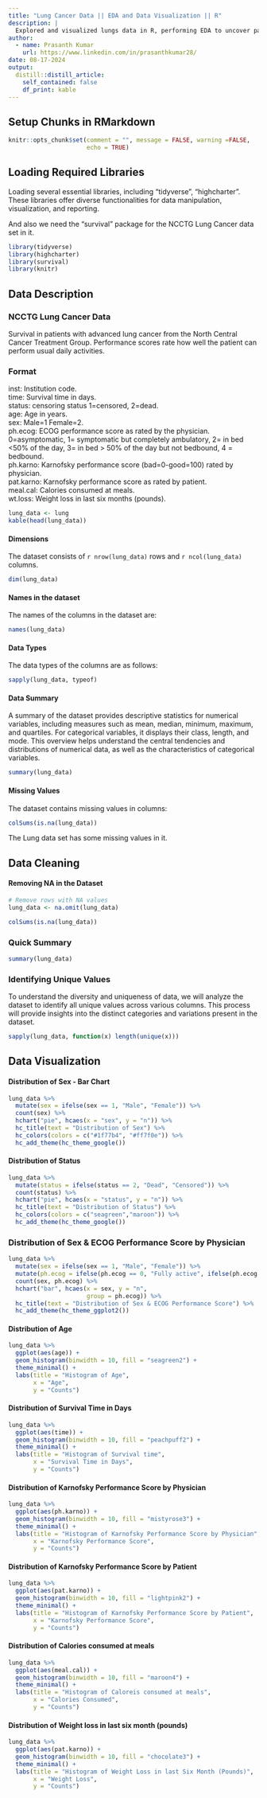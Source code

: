 ```yaml
---
title: "Lung Cancer Data || EDA and Data Visualization || R"
description: |
  Explored and visualized lungs data in R, performing EDA to uncover patterns and trends. Utilized R packages for effective data visualization, providing insights into respiratory health indicators.
author:
  - name: Prasanth Kumar
    url: https://www.linkedin.com/in/prasanthkumar28/
date: 08-17-2024
output:
  distill::distill_article:
    self_contained: false
    df_print: kable
---
```



## Setup Chunks in RMarkdown

```r
knitr::opts_chunk$set(comment = "", message = FALSE, warning =FALSE,
                      echo = TRUE)
```

## Loading Required Libraries

 Loading several essential libraries, including "tidyverse", "highcharter". These libraries offer diverse functionalities for data manipulation, visualization, and reporting.

 And also we need the "survival" package for the NCCTG Lung Cancer data set in it.
 
```r
library(tidyverse)
library(highcharter)
library(survival)
library(knitr)
```

## Data Description 

### NCCTG Lung Cancer Data

Survival in patients with advanced lung cancer from the North Central Cancer Treatment Group. Performance scores rate how well the patient can perform usual daily activities.


### Format 

inst:	Institution code.  
time:	Survival time in days.  
status:	censoring status 1=censored, 2=dead.  
age:	Age in years.  
sex:	Male=1 Female=2.  
ph.ecog:	ECOG performance score as rated by the physician. 0=asymptomatic, 1= symptomatic but completely ambulatory, 2= in bed <50% of the day, 3= in bed > 50% of the day but not bedbound, 4 = bedbound.  
ph.karno:	Karnofsky performance score (bad=0-good=100) rated by physician.    
pat.karno:	Karnofsky performance score as rated by patient.    
meal.cal:	Calories consumed at meals.  
wt.loss:	Weight loss in last six months (pounds).  

```r
lung_data <- lung 
kable(head(lung_data))
```

#### Dimensions

The dataset consists of `r nrow(lung_data)` rows and `r ncol(lung_data)` columns.

```r
dim(lung_data)
```

#### Names in the dataset

The names of the columns in the dataset are:

```r
names(lung_data)
```

#### Data Types

The data types of the columns are as follows: 

```r
sapply(lung_data, typeof)
```

#### Data Summary
  
A summary of the dataset provides descriptive statistics for numerical variables, including measures such as mean, median, minimum, maximum, and quartiles. For categorical variables, it displays their class, length, and mode. This overview helps understand the central tendencies and distributions of numerical data, as well as the characteristics of categorical variables.    

```r
summary(lung_data)
```

#### Missing Values

The dataset contains missing values in columns:

```r
colSums(is.na(lung_data))
```
 
 The Lung data set has some missing values in it.
 
## Data Cleaning
 
#### Removing NA in the Dataset

```r
# Remove rows with NA values
lung_data <- na.omit(lung_data)

colSums(is.na(lung_data))
```


### Quick Summary

```r
summary(lung_data)
```

### Identifying Unique Values

To understand the diversity and uniqueness of data, we will analyze the dataset to identify all unique values across various columns. This process will provide insights into the distinct categories and variations present in the dataset.

```r
sapply(lung_data, function(x) length(unique(x)))
```

## Data Visualization

#### Distribution of Sex - Bar Chart

```r
lung_data %>% 
  mutate(sex = ifelse(sex == 1, "Male", "Female")) %>% 
  count(sex) %>% 
  hchart("pie", hcaes(x = "sex", y = "n")) %>% 
  hc_title(text = "Distribution of Sex") %>%
  hc_colors(colors = c("#1f77b4", "#ff7f0e")) %>% 
  hc_add_theme(hc_theme_google())
```

#### Distribution of Status

```r
lung_data %>% 
  mutate(status = ifelse(status == 2, "Dead", "Censored")) %>% 
  count(status) %>% 
  hchart("pie", hcaes(x = "status", y = "n")) %>% 
  hc_title(text = "Distribution of Status") %>%
  hc_colors(colors = c("seagreen","maroon")) %>% 
  hc_add_theme(hc_theme_google())
```

### Distribution of Sex & ECOG Performance Score by Physician

```r
lung_data %>%
  mutate(sex = ifelse(sex == 1, "Male", "Female")) %>% 
  mutate(ph.ecog = ifelse(ph.ecog == 0, "Fully active", ifelse(ph.ecog == 1, "Light work", ifelse(ph.ecog == 2, "Self-care capable", ifelse(ph.ecog == 3, "Limited Self-care", "Completely disabled"))))) %>% 
  count(sex, ph.ecog) %>% 
  hchart("bar", hcaes(x = sex, y = "n",
                      group = ph.ecog)) %>%
  hc_title(text = "Distribution of Sex & ECOG Performance Score") %>%
  hc_add_theme(hc_theme_ggplot2())
```

#### Distribution of Age

```r
lung_data %>%
  ggplot(aes(age)) +
  geom_histogram(binwidth = 10, fill = "seagreen2") +
  theme_minimal() +
  labs(title = "Histogram of Age",
       x = "Age",
       y = "Counts")
```


#### Distribution of Survival Time in Days

```r
lung_data %>%
  ggplot(aes(time)) +
  geom_histogram(binwidth = 10, fill = "peachpuff2") +
  theme_minimal() +
  labs(title = "Histogram of Survival time",
       x = "Survival Time in Days",
       y = "Counts")
```


#### Distribution of Karnofsky Performance Score by Physician

```r
lung_data %>%
  ggplot(aes(ph.karno)) +
  geom_histogram(binwidth = 10, fill = "mistyrose3") +
  theme_minimal() +
  labs(title = "Histogram of Karnofsky Performance Score by Physician",
       x = "Karnofsky Performance Score",
       y = "Counts")
```

#### Distribution of Karnofsky Performance Score by Patient

```r
lung_data %>%
  ggplot(aes(pat.karno)) +
  geom_histogram(binwidth = 10, fill = "lightpink2") +
  theme_minimal() +
  labs(title = "Histogram of Karnofsky Performance Score by Patient",
       x = "Karnofsky Performance Score",
       y = "Counts")
```

#### Distribution of Calories consumed at meals

```r
lung_data %>%
  ggplot(aes(meal.cal)) +
  geom_histogram(binwidth = 10, fill = "maroon4") +
  theme_minimal() +
  labs(title = "Histogram of Caloreis consumed at meals",
       x = "Calories Consumed",
       y = "Counts")
```

#### Distribution of Weight loss in last six month (pounds)

```r
lung_data %>%
  ggplot(aes(pat.karno)) +
  geom_histogram(binwidth = 10, fill = "chocolate3") +
  theme_minimal() +
  labs(title = "Histogram of Weight Loss in last Six Month (Pounds)",
       x = "Weight Loss",
       y = "Counts")
```





